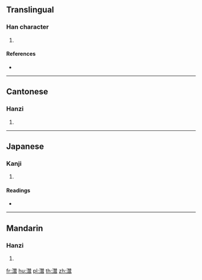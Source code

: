 {{character info/new}}
==Translingual==

===Han character===
{{Han char|rn=85|rad=水|as=18|sn=21|four=31127|canj=EMUB}}

# {{defn|Han|sort=水18}}

====References====
* {{Han ref|kx=0662.260|dkj=18750|dj=1071.250|hdz=31792.030|uh=704A|ud=28746|bh=F5D5|bd=62933}}

----

==Cantonese==

===Hanzi===
{{yue-hanzi|jyut=cim4|y=chim4}}

# {{defn|lang=yue|sort=水18}}

----

==Japanese==

===Kanji===
{{ja-kanji|grade=|rs=水18}}

# {{defn|lang=ja|sort=水18}}

====Readings====
* {{ja-readings|on=[[せん]] (sen), [[ぜん]] (zen), [[しん]] (shin), [[じん]] (jin)|kun=}}

----

==Mandarin==

===Hanzi===
{{cmn-hanzi|pin=[[qián]] ([[qian2]])|wg=ch'ien<sup>2</sup>}}

# {{defn|lang=cmn|sort=水18}}

[[fr:灊]]
[[hu:灊]]
[[pl:灊]]
[[th:灊]]
[[zh:灊]]